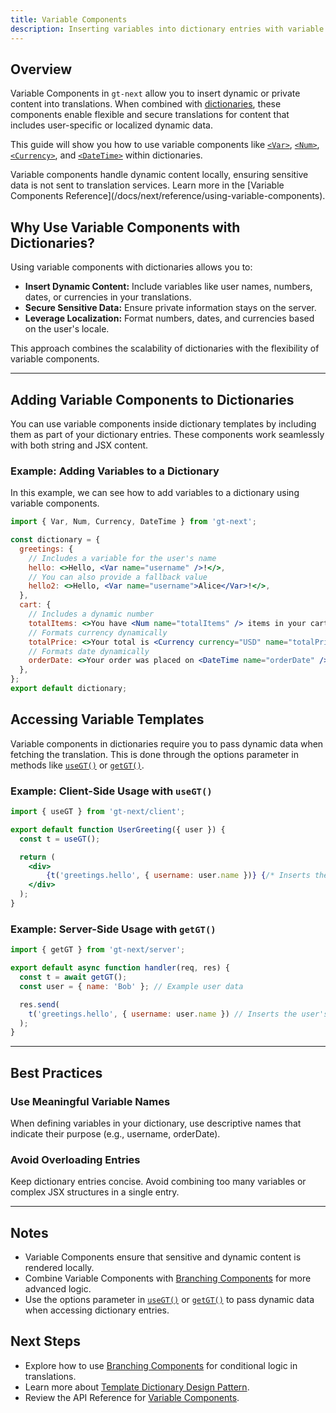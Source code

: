 ```yaml
---
title: Variable Components
description: Inserting variables into dictionary entries with variable components
---
```


## Overview

Variable Components in `gt-next` allow you to insert dynamic or private content into translations.
When combined with [dictionaries](/docs/next/reference/dictionaries/dictionaries),
these components enable flexible and secure translations for content that includes user-specific or localized dynamic data.

This guide will show you how to use variable components like [`<Var>`](/docs/next/api/components/var), [`<Num>`](/docs/next/api/components/num),
[`<Currency>`](/docs/next/api/components/currency), and [`<DateTime>`](/docs/next/api/components/datetime) within dictionaries.

<Callout>
    Variable components handle dynamic content locally, ensuring sensitive data is not sent to translation services.
    Learn more in the [Variable Components Reference](/docs/next/reference/using-variable-components).
</Callout>

## Why Use Variable Components with Dictionaries?

Using variable components with dictionaries allows you to:
 * **Insert Dynamic Content:** Include variables like user names, numbers, dates, or currencies in your translations.
 * **Secure Sensitive Data:** Ensure private information stays on the server.
 * **Leverage Localization:** Format numbers, dates, and currencies based on the user's locale.

This approach combines the scalability of dictionaries with the flexibility of variable components.

---

## Adding Variable Components to Dictionaries

You can use variable components inside dictionary templates by including them as part of your dictionary entries.
These components work seamlessly with both string and JSX content.

### Example: Adding Variables to a Dictionary

In this example, we can see how to add variables to a dictionary using variable components.

```jsx title="src/dictionary.js"
import { Var, Num, Currency, DateTime } from 'gt-next';

const dictionary = {
  greetings: {
    // Includes a variable for the user's name
    hello: <>Hello, <Var name="username" />!</>,
    // You can also provide a fallback value
    hello2: <>Hello, <Var name="username">Alice</Var>!</>,
  },
  cart: {
    // Includes a dynamic number
    totalItems: <>You have <Num name="totalItems" /> items in your cart.</>,
    // Formats currency dynamically
    totalPrice: <>Your total is <Currency currency="USD" name="totalPrice" />.</>,
    // Formats date dynamically
    orderDate: <>Your order was placed on <DateTime name="orderDate" />.</>,
  },
};
export default dictionary;
```

## Accessing Variable Templates

Variable components in dictionaries require you to pass dynamic data when fetching the translation.
This is done through the options parameter in methods like [`useGT()`](/docs/next/api/methods/client/useGT) or [`getGT()`](/docs/next/api/methods/server/getGT).

### Example: Client-Side Usage with `useGT()`

```jsx title="src/components/UserGreeting.js" copy
import { useGT } from 'gt-next/client';

export default function UserGreeting({ user }) {
  const t = useGT();

  return (
    <div>
        {t('greetings.hello', { username: user.name })} {/* Inserts the user's name */}
    </div>
  );
}
```

### Example: Server-Side Usage with `getGT()`

```jsx title="src/pages/OrderConfirmation.js" copy
import { getGT } from 'gt-next/server';

export default async function handler(req, res) {
  const t = await getGT();
  const user = { name: 'Bob' }; // Example user data

  res.send(
    t('greetings.hello', { username: user.name }) // Inserts the user's name
  );
}
```

---

## Best Practices

### Use Meaningful Variable Names

When defining variables in your dictionary, use descriptive names that indicate their purpose (e.g., username, orderDate).

### Avoid Overloading Entries

Keep dictionary entries concise. Avoid combining too many variables or complex JSX structures in a single entry.

---

## Notes
 * Variable Components ensure that sensitive and dynamic content is rendered locally.
 * Combine Variable Components with [Branching Components](/docs/next/reference/dictionaries/branching-components) for more advanced logic.
 * Use the options parameter in [`useGT()`](/docs/next/api/methods/client/useGT) or [`getGT()`](/docs/next/api/methods/server/getGT) to pass dynamic data when accessing dictionary entries.

## Next Steps
 * Explore how to use [Branching Components](/docs/next/reference/dictionaries/branching-components) for conditional logic in translations.
 * Learn more about [Template Dictionary Design Pattern](/docs/next/reference/dictionaries/dictionaries).
 * Review the API Reference for [Variable Components](/docs/next/api/components/var).
